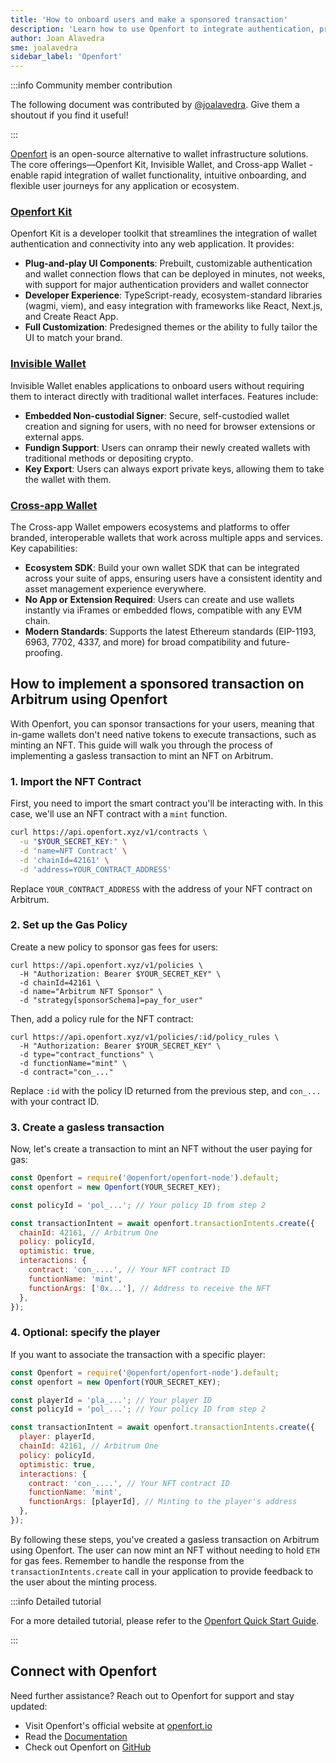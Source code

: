 ```yaml
---
title: 'How to onboard users and make a sponsored transaction'
description: 'Learn how to use Openfort to integrate authentication, private key management, and account abstraction into your project on Arbitrum'
author: Joan Alavedra
sme: joalavedra
sidebar_label: 'Openfort'
---
```


:::info Community member contribution

The following document was contributed by [@joalavedra](https://github.com/joalavedra). Give them a shoutout if you find it useful!

:::

[Openfort](https://openfort.io) is an open-source alternative to wallet infrastructure solutions. The core offerings—Openfort Kit, Invisible Wallet, and Cross-app Wallet - enable rapid integration of wallet functionality, intuitive onboarding, and flexible user journeys for any application or ecosystem.

### [Openfort Kit](https://www.openfort.io/docs/products/kit/react/quickstart)

Openfort Kit is a developer toolkit that streamlines the integration of wallet authentication and connectivity into any web application. It provides:

- **Plug-and-play UI Components**: Prebuilt, customizable authentication and wallet connection flows that can be deployed in minutes, not weeks, with support for major authentication providers and wallet connector
- **Developer Experience**: TypeScript-ready, ecosystem-standard libraries (wagmi, viem), and easy integration with frameworks like React, Next.js, and Create React App.
- **Full Customization**: Predesigned themes or the ability to fully tailor the UI to match your brand.

### [Invisible Wallet](https://www.openfort.io/docs/products/embedded-wallet/javascript)

Invisible Wallet enables applications to onboard users without requiring them to interact directly with traditional wallet interfaces. Features include:

- **Embedded Non-custodial Signer**: Secure, self-custodied wallet creation and signing for users, with no need for browser extensions or external apps.
- **Fundign Support**: Users can onramp their newly created wallets with traditional methods or depositing crypto. 
- **Key Export**: Users can always export private keys, allowing them to take the wallet with them.

### [Cross-app Wallet](https://www.openfort.io/docs/products/cross-app-wallet/setup)

The Cross-app Wallet empowers ecosystems and platforms to offer branded, interoperable wallets that work across multiple apps and services. Key capabilities:

- **Ecosystem SDK**: Build your own wallet SDK that can be integrated across your suite of apps, ensuring users have a consistent identity and asset management experience everywhere.
- **No App or Extension Required**: Users can create and use wallets instantly via iFrames or embedded flows, compatible with any EVM chain.
- **Modern Standards**: Supports the latest Ethereum standards (EIP-1193, 6963, 7702, 4337, and more) for broad compatibility and future-proofing.

## How to implement a sponsored transaction on Arbitrum using Openfort

With Openfort, you can sponsor transactions for your users, meaning that in-game wallets don't need native tokens to execute transactions, such as minting an NFT. This guide will walk you through the process of implementing a gasless transaction to mint an NFT on Arbitrum.

### 1. Import the NFT Contract

First, you need to import the smart contract you'll be interacting with. In this case, we'll use an NFT contract with a `mint` function.

```bash
curl https://api.openfort.xyz/v1/contracts \
  -u "$YOUR_SECRET_KEY:" \
  -d 'name=NFT Contract' \
  -d 'chainId=42161' \
  -d 'address=YOUR_CONTRACT_ADDRESS'
```

Replace `YOUR_CONTRACT_ADDRESS` with the address of your NFT contract on Arbitrum.

### 2. Set up the Gas Policy

Create a new policy to sponsor gas fees for users:

```shell
curl https://api.openfort.xyz/v1/policies \
  -H "Authorization: Bearer $YOUR_SECRET_KEY" \
  -d chainId=42161 \
  -d name="Arbitrum NFT Sponsor" \
  -d "strategy[sponsorSchema]=pay_for_user"
```

Then, add a policy rule for the NFT contract:

```shell
curl https://api.openfort.xyz/v1/policies/:id/policy_rules \
  -H "Authorization: Bearer $YOUR_SECRET_KEY" \
  -d type="contract_functions" \
  -d functionName="mint" \
  -d contract="con_..."
```

Replace `:id` with the policy ID returned from the previous step, and `con_...` with your contract ID.

### 3. Create a gasless transaction

Now, let's create a transaction to mint an NFT without the user paying for gas:

```javascript
const Openfort = require('@openfort/openfort-node').default;
const openfort = new Openfort(YOUR_SECRET_KEY);

const policyId = 'pol_...'; // Your policy ID from step 2

const transactionIntent = await openfort.transactionIntents.create({
  chainId: 42161, // Arbitrum One
  policy: policyId,
  optimistic: true,
  interactions: {
    contract: 'con_....', // Your NFT contract ID
    functionName: 'mint',
    functionArgs: ['0x...'], // Address to receive the NFT
  },
});
```

### 4. Optional: specify the player

If you want to associate the transaction with a specific player:

```javascript
const Openfort = require('@openfort/openfort-node').default;
const openfort = new Openfort(YOUR_SECRET_KEY);

const playerId = 'pla_...'; // Your player ID
const policyId = 'pol_...'; // Your policy ID from step 2

const transactionIntent = await openfort.transactionIntents.create({
  player: playerId,
  chainId: 42161, // Arbitrum One
  policy: policyId,
  optimistic: true,
  interactions: {
    contract: 'con_....', // Your NFT contract ID
    functionName: 'mint',
    functionArgs: [playerId], // Minting to the player's address
  },
});
```

By following these steps, you've created a gasless transaction on Arbitrum using Openfort. The user can now mint an NFT without needing to hold `ETH` for gas fees. Remember to handle the response from the `transactionIntents.create` call in your application to provide feedback to the user about the minting process.

:::info Detailed tutorial

For a more detailed tutorial, please refer to the [Openfort Quick Start Guide](https://www.openfort.io/docs/).

:::

## Connect with Openfort

Need further assistance? Reach out to Openfort for support and stay updated:

- Visit Openfort's official website at [openfort.io](https://www.openfort.io)
- Read the [Documentation](https://www.openfort.io/docs)
- Check out Openfort on [GitHub](https://github.com/openfort-xyz)
